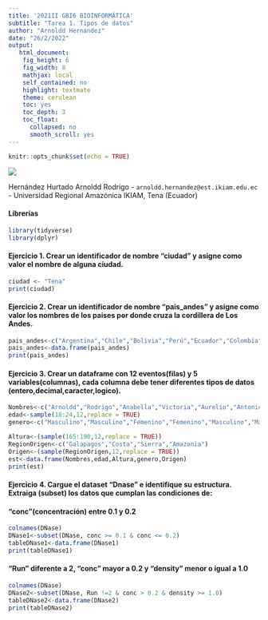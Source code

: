 ```yaml
---
title: '2021II GBI6 BIOINFORMÁTICA'
subtitle: "Tarea 1. Tipos de datos"
author: "Arnoldd Hernandez"
date: "26/2/2022"
output: 
   html_document:
    fig_height: 6
    fig_width: 8
    mathjax: local
    self_contained: no
    highlight: textmate
    theme: cerulean
    toc: yes
    toc_depth: 3
    toc_float:
      collapsed: no
      smooth_scroll: yes
---
```


```r
knitr::opts_chunk$set(echo = TRUE)
```
![](./img/ikiam.png)

Hernández Hurtado Arnoldd Rodrigo - `arnoldd.hernandez@est.ikiam.edu.ec` - Universidad Regional Amazónica IKIAM, Tena (Ecuador)


#### Librerías
```r
library(tidyverse)
library(dplyr)
```

#### Ejercicio 1. Crear un identificador de nombre "ciudad" y asigne como valor el nombre de alguna ciudad.
```r
ciudad <- "Tena"
print(ciudad)
```
#### Ejercicio 2. Crear un identificador de nombre "pais_andes" y asigne como valor los nombres de los paises por donde cruza la cordillera de Los Andes.
```r
pais_andes<-c("Argentina","Chile","Bolivia","Perú","Ecuador","Colombia","Venezuela")
pais_andes<-data.frame(pais_andes)
print(pais_andes)
```

#### Ejercicio 3. Crear un dataframe con 12 eventos(filas) y 5 variables(columnas), cada columna debe tener diferentes tipos de datos (entero,decimal,caracter,logico).
```r
Nombres<-c("Arnoldd","Rodrigo","Anabella","Victoria","Aurelio","Antonio","Ruben","Juan", "Margarita","Daniel","Abigail","Mario")
edad<-sample(18:24,12,replace = TRUE)
genero<-c("Masculino","Masculino","Femenino","Femenino","Masculino","Masculino","Masculino","Masculino","Femenino","Masculino","Femenino","Masculino")

Altura<-(sample(165:190,12,replace = TRUE))
RegionOrigen<-c("Galapagos","Costa","Sierra","Amazonia")
Origen<-(sample(RegionOrigen,12,replace = TRUE))
est<-data.frame(Nombres,edad,Altura,genero,Origen)
print(est)
```
#### Ejercicio 4. Cargue el dataset "Dnase" e identifique su estructura. Extraiga (subset) los datos que cumplan las condiciones de:

#### "conc"(concentración) entre 0.1 y 0.2
```r
colnames(DNase)
DNase1<-subset(DNase, conc >= 0.1 & conc <= 0.2)
tableDNase1<-data.frame(DNase1)
print(tableDNase1)
```

#### "Run" diferente a 2, "conc" mayor a 0.2 y "density" menor o igual a 1.0
```r
colnames(DNase)
DNase2<-subset(DNase, Run !=2 & conc > 0.2 & density >= 1.0)
tableDNase2<-data.frame(DNase2)
print(tableDNase2)
```
